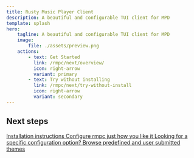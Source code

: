 ```yaml
---
title: Rusty Music Player Client
description: A beautiful and configurable TUI client for MPD
template: splash
hero:
    tagline: A beautiful and configurable TUI client for MPD
    image:
        file: ./assets/preview.png
    actions:
        - text: Get Started
          link: /rmpc/next/overview/
          icon: right-arrow
          variant: primary
        - text: Try without installing
          link: /rmpc/next/try-without-install
          icon: right-arrow
          variant: secondary
---
```



## Next steps

<CardGrid stagger>
    <Card title="Install" icon="approve-check">
        <a href="/rmpc/next/installation/" style={{ textDecoration: "none" }}>
            Installation instructions
        </a>
    </Card>
    <Card title="Configure" icon="setting">
        <a href="/rmpc/next/configuration/" style={{ textDecoration: "none" }}>
            Configure rmpc just how you like it
        </a>
    </Card>
    <Card title="Reference" icon="document">
        <a href="/rmpc/next/reference/config/" style={{ textDecoration: "none" }}>
            Looking for a specific configuration option?
        </a>
    </Card>
    <Card title="Themes" icon="open-book">
        <a href="/rmpc/next/configuration/theme/" style={{ textDecoration: "none" }}>
            Browse predefined and user submitted themes
        </a>
    </Card>
</CardGrid>
